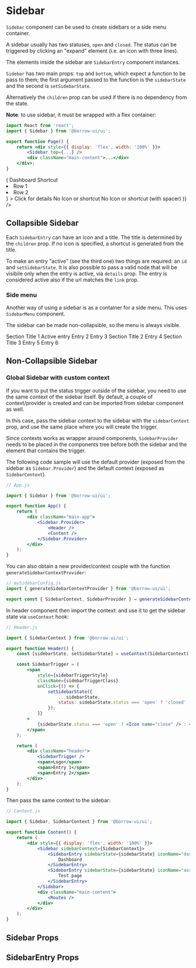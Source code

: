 


<Meta title="Components/Sidebar" component={Sidebar} />

# Sidebar

`Sidebar` component can be used to create sidebars or a side menu container.

A sidebar usually has two statuses, `open` and `closed`. The status can be triggered by clicking an "expand"
element (i.e. an icon with three lines).

The elements inside the sidebar are `SidebarEntry` component instances.

`Sidebar` has two main props: `top` and `bottom`, which expect a function to be pass to them;
the first argument passed to the function is the `sidebarState` and the second is
`setSidebarState`.

Alternatively the `children` prop can be used if there is no dependency from the state.

**Note**: to use sidebar, it must be wrapped with a flex container:

```jsx
import React from 'react';
import { Sidebar } from '@borrow-ui/ui';

export function Page() {
    return <div style={{ display: 'flex', width: '100%' }}>
        <Sidebar top={...} />
        <div className="main-content">...</div>
    </div>;
}
```

<Canvas>
    <Story name="Default">
        <div style={{ display: 'flex', width: '100%' }}>
            <Sidebar
                top={(sidebarState, setSidebarState) => (
                    <Fragment>
                        <SidebarEntry sidebarState={sidebarState} iconName="dashboard">
                            Dashboard
                        </SidebarEntry>
                        <SidebarEntry sidebarState={sidebarState} shortcut="SC">
                            Shortcut
                        </SidebarEntry>
                        <SidebarEntry
                            sidebarState={sidebarState}
                            setSidebarState={setSidebarState}
                            id="entry-with-details"
                            iconName="assignment"
                            details={
                                <ul>
                                    <li>Row 1</li>
                                    <li>Row 2</li>
                                </ul>
                            }
                        >
                            Click for details
                        </SidebarEntry>
                        <SidebarEntry sidebarState={sidebarState}>
                            <span>No Icon or shortcut</span>
                        </SidebarEntry>
                        <SidebarEntry sidebarState={sidebarState} shortcut={null}>
                            <span>No Icon or shortcut (with spacer)</span>
                        </SidebarEntry>
                    </Fragment>
                )}
            />
            <div className="p-l-20 p-r-20 p-b-20">
                <h2 className="m-t-10">Collapsible Sidebar</h2>
                <Block className="overflow-auto h-400">
                    <Lorem />
                </Block>
            </div>
        </div>
    </Story>
</Canvas>

Each `SidebarEntry` can have an icon and a title. The title is determined by the `children` prop.
If no icon is specified, a shortcut is generated from the title.

To make an entry "active" (see the third one) two things are required: an `id` and `setSidebarState`.
It is also possible to pass a valid node that will be visibile only when the entry is active, via `details` prop.
The entry is considered active also if the url matches the `link` prop.

### Side menu

Another way of using a sidebar is as a container for a side menu.
This uses `SidebarMenu` component.

The sidebar can be made non-collapsible, so the menu is always visible.

<Canvas>
    <Story name="Side Menu">
        <div style={{ display: 'flex', width: '100%' }}>
            <Sidebar initialStatus="open" disableTrigger={true} shadowWhenOpen={false}>
                <SidebarMenu padded={true}>
                    <SidebarMenu.Title>Section Title 1</SidebarMenu.Title>
                    <SidebarMenu.Entry isActive={true}>Active entry</SidebarMenu.Entry>
                    <SidebarMenu.Entry>Entry 2</SidebarMenu.Entry>
                    <SidebarMenu.Entry>Entry 3</SidebarMenu.Entry>
                    <SidebarMenu.Separator />
                    <SidebarMenu.Title>Section Title 2</SidebarMenu.Title>
                    <SidebarMenu.Entry>Entry 4</SidebarMenu.Entry>
                    <SidebarMenu.Title>Section Title 3</SidebarMenu.Title>
                    <SidebarMenu.Entry>Entry 5</SidebarMenu.Entry>
                    <SidebarMenu.Entry>Entry 6</SidebarMenu.Entry>
                </SidebarMenu>
            </Sidebar>
            <div className="p-l-20 p-r-20 p-b-20">
                <h2 className="m-t-10">Non-Collapsible Sidebar</h2>
                <Block className="overflow-auto h-400">
                    <Lorem />
                </Block>
            </div>
        </div>
    </Story>
</Canvas>

### Global Sidebar with custom context

If you want to put the status trigger outside of the sidebar, you need to use the same context of the sidebar itself.
By default, a couple of context/provider is created and can be imported from sidebar component as well.

In this case, pass the sidebar context to the sidebar with the `sidebarContext` prop,
and use the same place where you will create the trigger.

Since contexts works as wrapper around components, `SidebarProvider` needs to be placed in the components tree
before both the sidebar and the element that contains the trigger.

The following code sample will use the default provider (exposed from the sidebar as `Sidebar.Provider`)
and the default context (exposed as `SidebarContext`).

```jsx
// App.js

import { Sidebar } from '@borrow-ui/ui';

export function App() {
    return (
        <div className="main-app">
            <Sidebar.Provider>
                <Header />
                <Content />
            </Sidebar.Provider>
        </div>
    );
}
```

You can also obtain a new provider/context couple with the function `generateSidebarContextProvider`:

```jsx
// mySidebarConfig.js
import { generateSidebarContextProvider } from '@borrow-ui/ui';

export const { SidebarContext, SidebarProvider } = generateSidebarContextProvider();
```

In header component then import the context: and use it to get the sidebar state via `useContext` hook:

```jsx
// Header.js

import { SidebarContext } from '@borrow-ui/ui';

export function Header() {
    const [sidebarState, setSidebarState] = useContext(SidebarContext);

    const SidebarTrigger = (
        <span
            style={sidebarTriggerStyle}
            className={sidebarTriggerClass}
            onClick={() => {
                setSidebarState({
                    ...sidebarState,
                    status: sidebarState.status === 'open' ? 'closed' : 'open',
                });
            }}
        >
            {sidebarState.status === 'open' ? <Icon name="close" /> : <Icon name="menu" />}
        </span>
    );

    return (
        <div className="header">
            <SidebarTrigger />
            <span>Logo</span>
            <span>Entry 1</span>
            <span>Entry 2</span>
        </div>
    );
}
```

Then pass the same context to the sidebar:

```jsx
// Content.js

import { Sidebar, SidebarContext } from '@borrow-ui/ui';

export function Content() {
    return (
        <div style={{ display: 'flex', width: '100%' }}>
            <Sidebar sidebarContext={SidebarContext}>
                <SidebarEntry sidebarState={sidebarState} iconName="dashboard">
                    Dashboard
                </SidebarEntry>
                <SidebarEntry sidebarState={sidebarState} iconName="assignment">
                    Test page
                </SidebarEntry>
            </Sidebar>
            <div className="main-content">
                <Routes />
            </div>
        </div>
    );
}
```

## Sidebar Props

<ArgsTable of={Sidebar} />

## SidebarEntry Props

<ArgsTable of={SidebarEntry} />
